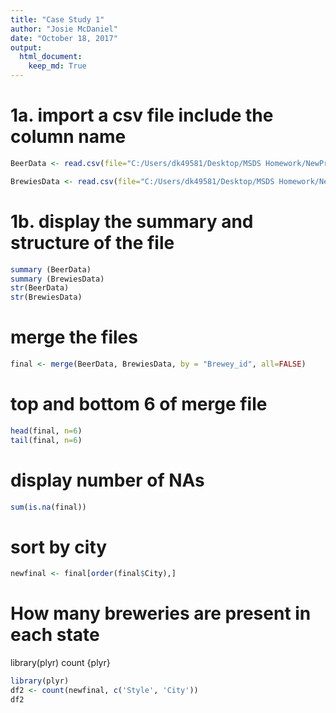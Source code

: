 ```yaml
---
title: "Case Study 1"
author: "Josie McDaniel"
date: "October 18, 2017"
output: 
  html_document:
    keep_md: True
---
```


# 1a. import a csv file include the column name

```r
BeerData <- read.csv(file="C:/Users/dk49581/Desktop/MSDS Homework/NewProject/Beers.csv", header=TRUE, sep=",", col.name=c("Name", "Beer_ID", "ABV", "IBU", "Brewey_id", "Style", "Ounces"))

BrewiesData <- read.csv(file="C:/Users/dk49581/Desktop/MSDS Homework/NewProject/Brewies.csv", header=TRUE, sep=",", col.name=c("Brewey_id", "Name", "City", "State"))
```

# 1b. display the summary and structure of the file

```r
summary (BeerData)
summary (BrewiesData)
str(BeerData)
str(BrewiesData)
```

# merge the files


```r
final <- merge(BeerData, BrewiesData, by = "Brewey_id", all=FALSE)
```


#  top and bottom 6 of merge file

```r
head(final, n=6)
tail(final, n=6)
```

# display number of NAs

```r
sum(is.na(final))
```

# sort by city

```r
newfinal <- final[order(final$City),] 
```

# How many breweries are present in each state

library(plyr)
count {plyr}

```r
library(plyr)
df2 <- count(newfinal, c('Style', 'City')) 
df2
```
 